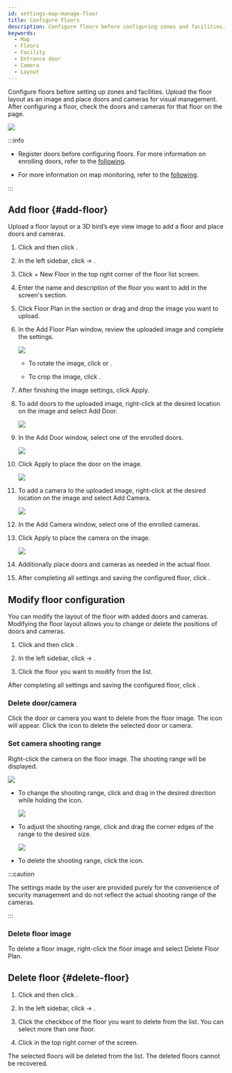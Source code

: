 ```yaml
---
id: settings-map-manage-floor
title: Configure Floors
description: Configure floors before configuring zones and facilities. Place doors and cameras on the floor image to visually confirm.
keywords:
  - Map
  - Floors
  - Facility
  - Entrance door
  - Camera
  - Layout
---
```


Configure floors before setting up zones and facilities. Upload the floor layout as an image and place doors and cameras for visual management. After configuring a floor, check the doors and cameras for that floor on the <Cmd sid='shell.header.arena' /> page.

<Image src='/img/biostarx-settings-map-add-floor-example.png' alone caption />

:::info

* Register doors before configuring floors. For more information on enrolling doors, refer to the [following](settings-door-add).

* For more information on map monitoring, refer to the [following](monitoring-map).

:::

## Add floor {#add-floor}

Upload a floor layout or a 3D bird’s eye view image to add a floor and place doors and cameras.

1. Click <Cmd sid='shell.header.launcher' /> and then click <Cmd sid='shell.header.setting' />.

2. In the left sidebar, click <Cmd sid='setting.menu.map.root' /> → <Cmd sid='setting.menu.map.floor' />.

3. Click <Cmd>+ New Floor</Cmd> in the top right corner of the floor list screen.

4. Enter the name and description of the floor you want to add in the <Cmd sid='setting.floor.page.title' /> screen's <Cmd sid='setting.floor.information.section.title' /> section.

5. Click <Cmd>Floor Plan</Cmd> in the <Cmd sid='setting.floor.configuration.section.title' /> section or drag and drop the image you want to upload.

6. In the <Cmd>Add Floor Plan</Cmd> window, review the uploaded image and complete the settings.

    <Image src='/img/biostarx-settings-map-add-floor-01.png' alone />

    * To rotate the image, click <IcLrot /> or <IcRrot />.

    * To crop the image, click <IcCrop />.

7. After finishing the image settings, click <Cmd>Apply</Cmd>.

8. To add doors to the uploaded image, right-click at the desired location on the image and select <Cmd>Add Door</Cmd>.

    <Image src='/img/biostarx-settings-map-add-floor-02.png' alone />

9. In the <Cmd>Add Door</Cmd> window, select one of the enrolled doors.

    <Image src='/img/biostarx-settings-map-add-floor-03.png' alone />

10. Click <Cmd>Apply</Cmd> to place the door on the image.

    <Image src='/img/biostarx-settings-map-add-floor-04.png' alone />

11. To add a camera to the uploaded image, right-click at the desired location on the image and select <Cmd>Add Camera</Cmd>.

    <Image src='/img/biostarx-settings-map-add-floor-05.png' alone />

12. In the <Cmd>Add Camera</Cmd> window, select one of the enrolled cameras.

13. Click <Cmd>Apply</Cmd> to place the camera on the image.

    <Image src='/img/biostarx-settings-map-add-floor-06.png' alone />

14. Additionally place doors and cameras as needed in the actual floor.

15. After completing all settings and saving the configured floor, click <Cmd sid='common.apply' />.

## Modify floor configuration

You can modify the layout of the floor with added doors and cameras. Modifying the floor layout allows you to change or delete the positions of doors and cameras.

1. Click <Cmd sid='shell.header.launcher' /> and then click <Cmd sid='shell.header.setting' />.

2. In the left sidebar, click <Cmd sid='setting.menu.map.root' /> → <Cmd sid='setting.menu.map.floor' />.

3. Click the floor you want to modify from the list.

After completing all settings and saving the configured floor, click <Cmd sid='common.apply' />.

### Delete door/camera

Click the door or camera you want to delete from the floor image. The <IcFremove /> icon will appear. Click the icon to delete the selected door or camera.

### Set camera shooting range

Right-click the camera on the floor image. The shooting range will be displayed.

<Image src='/img/biostarx-settings-map-floor-camera-setting-01.png' alone />

* To change the shooting range, click and drag in the desired direction while holding the <IcCamrot /> icon.

  <Image src='/img/biostarx-settings-floor-camera-rotation.gif' alone />

* To adjust the shooting range, click and drag the corner edges of the range to the desired size.

  <Image src='/img/biostarx-settings-floor-camera-adjust.gif' alone />

* To delete the shooting range, click the <IcFremove /> icon.

:::caution

The settings made by the user are provided purely for the convenience of security management and do not reflect the actual shooting range of the cameras.

:::

### Delete floor image

To delete a floor image, right-click the floor image and select <Cmd>Delete Floor Plan</Cmd>.

## Delete floor {#delete-floor}

1. Click <Cmd sid='shell.header.launcher' /> and then click <Cmd sid='shell.header.setting' />.

2. In the left sidebar, click <Cmd sid='setting.menu.map.root' /> → <Cmd sid='setting.menu.map.floor' />.

3. Click the checkbox of the floor you want to delete from the list. You can select more than one floor.

4. Click <Cmd sid='common.delete' /> in the top right corner of the screen.

The selected floors will be deleted from the list. The deleted floors cannot be recovered.
